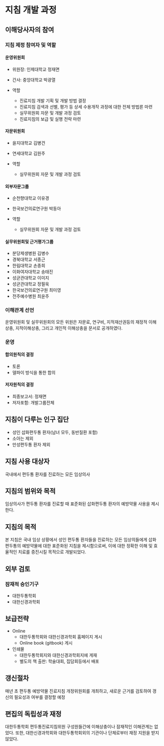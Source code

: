 
# 지침 개발 과정 

## 이해당사자의 참여 
### 지침 제정 참여자 및 역할 

#### 운영위원회 {-}
- 위원장: 인제대학교 정재면
- 간사: 중앙대학교 박광열

- 역할 
  + 진료지침 개발 기획 및 개발 방법 결정
  + 진료지침 검색과 선별, 평가 등 상세 수용개작 과정에 대한 전체 방법론 마련
  + 실무위원회 자문 및 개발 과정 검토 
  + 진료지침의 보급 및 실행 전략 마련

#### 자문위원회 {-}
- 을지대학교 김병건
- 연세대학교 김원주

- 역할 
  + 실무위원회 자문 및 개발 과정 검토 

#### 외부자문그룹 {-}
- 순천향대학교 이유경
- 한국보건의료연구원 박동아

- 역할 
  + 실무위원회 자문 및 개발 과정 검토 

#### 실무위원회및 근거평가그룹 {-}
- 분당제생병원 김병수
- 경북대학교 서종근
- 한림대학교 손종희
- 이화여자대학교 송태진
- 성균관대학교 이미지
- 성균관대학교 정필욱
- 한국보건의료연구원 최미영
- 전주예수병원 최윤주

### 이해관계 선언
운영위원회 및 실무위원회의 모든 위원은 자문료, 연구비, 지적재산권등의 재정적 이해상충, 지적이해상충, 그리고 개인적 이해상충을 문서로 공개하였다. 

<!-- 낸사람: 김병수, 서종근, 손종희, 송태진, 이미지, 정필욱 -->

<!-- 안낸사람: 정재면, 박광열, 최윤주, 최미영 -->

### 운영

#### 합의원칙의 결정 {-}
- 토론
- 델파이 방식을 통한 합의

#### 저자원칙의 결정 {-}
<!-- - 초안:  -->
- 최종보고서: 정재면
- 저자포함: 개발그룹전체


## 지침이 다루는 인구 집단

- 성인 삽화편두통 환자(남녀 모두, 동반질환 포함)
- 소아는 제외
- 만성편두통 환자 제외

## 지침 사용 대상자

국내에서 편두통 환자를 진료하는 모든 임상의사


## 지침의 범위와 목적

임상의사가 편두통 환자를 진료할 때 표준화된 삽화편두통 환자의 예방약물 사용을 제시한다.

## 지침의 목적 
본 지침은 국내 임상 상황에서 성인 편두통 환자들을 진료하는 모든 임상의들에게 삽화편두통의 예방약물에 대한 표준화된 지침을 제시함으로써, 이에 대한 정확한 이해 및 효율적인 치료를 증진시킬 목적으로 개발되었다.

## 외부 검토

### 잠재적 승인기구 {-}
- 대한두통학회
- 대한신경과학회

## 보급전략 
- Online
  + 대한두통학회와 대한신경과학회 홈페이지 게시
  + Online book (gitbook) 게시

- 인쇄물 
  + 대한두통학회지와 대한신경과학회지에 게재
  + 별도의 책 출판: 학술대회, 집담회등에서 배포

## 갱신절차

매년 초 편두통 예방약물 진료지침 개정위원회를 개최하고, 새로운 근거를 검토하여 갱신의 필요성과 여부를 결정할 예정

## 편집의 독립성과 재정
대한두통학회 편두통진료지침위원 구성원들간에 이해상충이나 잠재적인 이해관계는 없었다. 또한, 대한신경과학회와 대한두통학회외의 기관이나 단체로부터 재정 지원을 받지 않았다.
